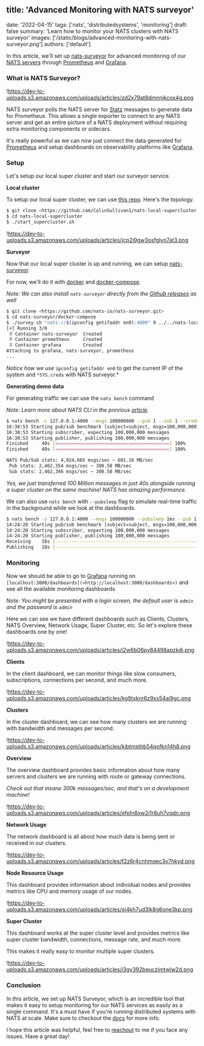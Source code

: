 ## title: 'Advanced Monitoring with NATS surveyor'

date: '2022-04-15'
tags: ['nats', 'distributedsystems', 'monitoring']
draft: false
summary: 'Learn how to monitor your NATS clusters with NATS surveyor'
images: ['/static/blogs/advanced-monitoring-with-nats-surveyor.png']
authors: ['default']

In this article, we'll set up [nats-surveyor](https://github.com/nats-io/nats-surveyor) for advanced monitoring of our [NATS servers](https://github.com/nats-io/nats-server) through [Prometheus](https://prometheus.io/) and [Grafana](https://grafana.com/).

### What is NATS Surveyor?

!https://dev-to-uploads.s3.amazonaws.com/uploads/articles/zd2x79at8dmnnjkcox4g.png

NATS surveyor polls the NATS server for [Statz](https://docs.nats.io/running-a-nats-service/nats_admin/monitoring#monitoring-endpoints) messages to generate data for Prometheus. This allows a single exporter to connect to any NATS server and get an entire picture of a NATS deployment without requiring extra monitoring components or sidecars.

It's really powerful as we can now just connect the data generated for [Prometheus](https://prometheus.io/) and setup dashboards on observability platforms like [Grafana](https://grafana.com/).

### Setup

Let's setup our local super cluster and start our surveyor service.

**Local cluster**

To setup our local super cluster, we can use [this repo](https://github.com/ColinSullivan1/nats-local-supercluster.git). Here's the topology.

```bash
$ git clone <https://github.com/ColinSullivan1/nats-local-supercluster.git>
$ cd nats-local-supercluster
$ ./start_supercluster.sh

```

!https://dev-to-uploads.s3.amazonaws.com/uploads/articles/jcp2i9gw3osfglyn7at3.png

**Surveyor**

Now that our local super cluster is up and running, we can setup [nats-surveyor](https://github.com/nats-io/nats-surveyor).

For now, we'll do it with [docker](https://docs.docker.com/engine/install/) and [docker-compose](https://docs.docker.com/compose/install/).

_Note: We can also install `nats-surveyor` directly from the [Github releases](https://github.com/nats-io/nats-surveyor/releases) as well_

```bash
$ git clone <https://github.com/nats-io/nats-surveyor.git>
$ cd nats-surveyor/docker-compose
$ ./survey.sh "nats://$(ipconfig getifaddr en0):4000" 9 ../../nats-local-supercluster/auth/nkeys/creds/myoperator/SYS/SYS.creds
[+] Running 3/0
 ⠿ Container nats-surveyor  Created                                                      0.0s
 ⠿ Container prometheus     Created                                                      0.0s
 ⠿ Container grafana        Created                                                      0.0s
Attaching to grafana, nats-surveyor, prometheus
...

```

_Notice how we use_ `ipconfig getifaddr en0` to get the current IP of the system and `*SYS.creds` with NATS surveyor.\*

**Generating demo data**

For generating traffic we can use the `nats bench` command

_Note: Learn more about NATS CLI in the previous [article](https://tarishigeetey.com/blog/introduction-nats-cli)._

```bash
$ nats bench -s 127.0.0.1:4000 --msgs 100000000 --pub 1 --sub 1 --creds ../../nats-local-supercluster/auth/nkeys/creds/myoperator/myaccount/myuser.creds subject
16:38:53 Starting pub/sub benchmark [subject=subject, msgs=100,000,000, msgsize=128 B, pubs=1, subs=1]
16:38:53 Starting subscriber, expecting 100,000,000 messages
16:38:53 Starting publisher, publishing 100,000,000 messages
Finished     40s [==========================================] 100%
Finished     40s [==========================================] 100%

NATS Pub/Sub stats: 4,924,665 msgs/sec ~ 601.16 MB/sec
 Pub stats: 2,462,354 msgs/sec ~ 300.58 MB/sec
 Sub stats: 2,462,346 msgs/sec ~ 300.58 MB/sec

```

_Yes, we just transferred 100 Million messages in just 40s alongside running a super cluster on the same machine! NATS has amazing performance._

We can also use `nats bench` with `--pubsleep` flag to simulate real-time traffic in the background while we look at the dashboards.

```bash
$ nats bench -s 127.0.0.1:4000 --msgs 100000000 --pubsleep 1ms --pub 1 --sub 1 --creds ../../nats-local-supercluster/auth/nkeys/creds/myoperator/myaccount/myuser.creds subject
14:24:20 Starting pub/sub benchmark [subject=subject, msgs=100,000,000, msgsize=128 B, pubs=1, subs=1, js=false, pubsleep=1ms, subsleep=0s]
14:24:20 Starting subscriber, expecting 100,000,000 messages
14:24:20 Starting publisher, publishing 100,000,000 messages
Receiving    18s [--------------------------------------------------------------]   0%
Publishing   18s [--------------------------------------------------------------]   0%

```

### Monitoring

Now we should be able to go to [Grafana](https://grafana.com/) running on `[localhost:3000/dashboards](<http://localhost:3000/dashboards>)` and see all the available monitoring dashboards.

_Note: You might be presented with a login screen, the default user is `admin` and the password is `admin`_

Here we can see we have different dashboards such as Clients, Clusters, NATS Overview, Network Usage, Super Cluster, etc. So let's explore these dashboards one by one!

!https://dev-to-uploads.s3.amazonaws.com/uploads/articles/i2w6b06py84498apzkdj.png

**Clients**

In the client dashboard, we can monitor things like slow consumers, subscriptions, connections per second, and much more.

!https://dev-to-uploads.s3.amazonaws.com/uploads/articles/kg9txknr6z9xx54ai9gc.png

**Clusters**

In the cluster dashboard, we can see how many clusters we are running with bandwidth and messages per second.

!https://dev-to-uploads.s3.amazonaws.com/uploads/articles/kibtmsthb54qofkn14h8.png

**Overview**

The overview dashboard provides basic information about how many servers and clusters we are running with route or gateway connections.

_Check out that insane 300k messages/sec, and that's on a development machine!_

!https://dev-to-uploads.s3.amazonaws.com/uploads/articles/efpln8xw2i1r8uh7vqdn.png

**Network Usage**

The network dashboard is all about how much data is being sent or received in our clusters.

!https://dev-to-uploads.s3.amazonaws.com/uploads/articles/f2z6r4cnhmqec3v7hkyd.png

**Node Resource Usage**

This dashboard provides information about individual nodes and provides metrics like CPU and memory usage of our nodes.

!https://dev-to-uploads.s3.amazonaws.com/uploads/articles/ei4kh7ud3lk8g6one3kp.png

**Super Cluster**

This dashboard works at the super cluster level and provides metrics like super cluster bandwidth, connections, message rate, and much more.

This makes it really easy to monitor multiple super clusters.

!https://dev-to-uploads.s3.amazonaws.com/uploads/articles/i3gy392beuczimtwlw2d.png

### Conclusion

In this article, we set up NATS Surveyor, which is an incredible tool that makes it easy to setup monitoring for our NATS services as easily as a single command. It's a must have if you're running distributed systems with NATS at scale. Make sure to checkout the [docs](https://docs.nats.io/) for more info.

I hope this article was helpful, feel free to [reachout](https://tarishigeetey.com/?action=contact) to me if you face any issues. Have a great day!
